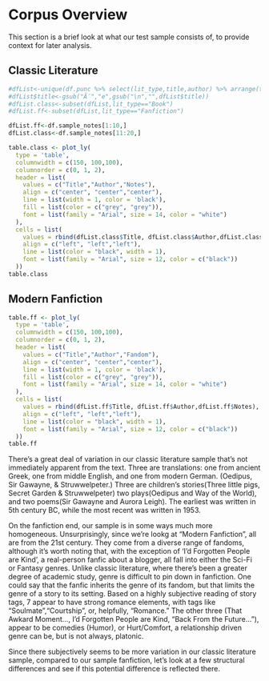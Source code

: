 # Corpus Overview

This section is a brief look at what our test sample consists of, to provide context for later analysis.

## Classic Literature
```r
#dfList<-unique(df.punc %>% select(lit_type,title,author) %>% arrange(title))
#dfList$title<-gsub("Ã¨","e",gsub("\n","",dfList$title))
#dfList.class<-subset(dfList,lit_type=="Book")
#dfList.ff<-subset(dfList,lit_type=="Fanfiction")

dfList.ff<-df.sample_notes[1:10,]
dfList.class<-df.sample_notes[11:20,]

table.class <- plot_ly(
  type = 'table',
  columnwidth = c(150, 100,100),
  columnorder = c(0, 1, 2),
  header = list(
    values = c("Title","Author","Notes"),
    align = c("center", "center","center"),
    line = list(width = 1, color = 'black'),
    fill = list(color = c("grey", "grey")),
    font = list(family = "Arial", size = 14, color = "white")
  ),
  cells = list(
    values = rbind(dfList.class$Title, dfList.class$Author,dfList.class$Notes),
    align = c("left", "left","left"),
    line = list(color = "black", width = 1),
    font = list(family = "Arial", size = 12, color = c("black"))
  ))
table.class

```
## Modern Fanfiction
```r
table.ff <- plot_ly(
  type = 'table',
  columnwidth = c(150, 100,100),
  columnorder = c(0, 1, 2),
  header = list(
    values = c("Title","Author","Fandom"),
    align = c("center", "center","center"),
    line = list(width = 1, color = 'black'),
    fill = list(color = c("grey", "grey")),
    font = list(family = "Arial", size = 14, color = "white")
  ),
  cells = list(
    values = rbind(dfList.ff$Title, dfList.ff$Author,dfList.ff$Notes),
    align = c("left", "left","left"),
    line = list(color = "black", width = 1),
    font = list(family = "Arial", size = 12, color = c("black"))
  ))
table.ff
```

There's a great deal of variation in our classic literature sample that's not immediately apparent from the text.  Three are translations: one from ancient Greek, one from middle English, and one from modern German.  (Oedipus, Sir Gawayne, & Struwwelpeter.)  Three are children's stories(Three little pigs, Secret Garden & Struwwelpeter) two plays(Oedipus and Way of the World), and two poems(Sir Gawayne and Aurora Leigh). The earliest was written in 5th century BC, while the most recent was written in 1953.  

On the fanfiction end, our sample is in some ways much more homogeneous.  Unsurprisingly, since we're lookg at "Modern Fanfiction", all are from the 21st century.  They come from a diverse range of fandoms, although it's worth noting that, with the exception of 'I'd Forgotten People are Kind', a real-person fanfic about a blogger, all fall into either the Sci-Fi or Fantasy genres.  Unlike classic literature, where there's been a greater degree of academic study, genre is difficult to pin down in fanfiction.  One could say that the fanfic inherits the genre of its fandom, but that limits the genre of a story to its setting.
  Based on a highly subjective reading of story tags, 7 appear to have strong romance elements, with tags like "Soulmate","Courtship", or, helpfully, "Romance."  The other three (That Awkard Moment..., I'd Forgotten People are Kind, "Back From the Future..."), appear to be comedies (Humor), or Hurt/Comfort, a relationship driven genre can be, but is not always, platonic.

Since there subjectively seems to be more variation in our classic literature sample, compared to our sample fanfiction, let's look at a few structural differences and see if this potential difference is reflected there.